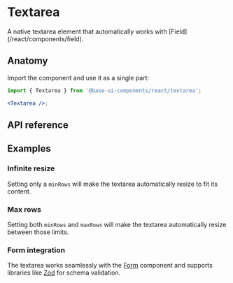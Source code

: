 # Textarea

<Subtitle>
  A native textarea element that automatically works with [Field](/react/components/field).
</Subtitle>

<Meta name="description" content="A high-quality, unstyled React textarea component." />

<Demo path="./demos/hero" />

## Anatomy

Import the component and use it as a single part:

```jsx title="Anatomy"
import { Textarea } from '@base-ui-components/react/textarea';

<Textarea />;
```

## API reference

<Reference component="Textarea" />

## Examples

### Infinite resize

Setting only a `minRows` will make the textarea automatically resize to fit its content.

<Demo path="./demos/infinite-resize" compact />

### Max rows

Setting both `minRows` and `maxRows` will make the textarea automatically resize between those limits.

<Demo path="./demos/max-rows" compact />

### Form integration

The textarea works seamlessly with the [Form](/react/components/form) component and supports libraries like [Zod](https://zod.dev/) for schema validation.

<Demo path="./demos/form" compact />
